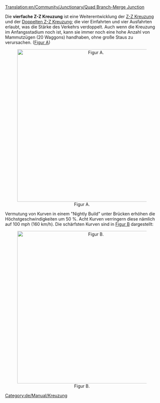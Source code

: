 [[Translation:en/Community/Junctionary/Quad Branch-Merge Junction]]
{{de/Veraltet|Ecken unter Brücken sind schon lange möglich}}


{{de/Community/Junctionary/Kreuzungsmenü}}
Die '''vierfache Z-Z Kreuzung''' ist eine Weiterentwicklung der [[de/Community/Junctionary/4-Weg Zweig-Zusammenführungskreuzung|Z-Z Kreuzung]] und der [[de/Community/Junctionary/Doppelte Zweig-Zusammenführungskreuzung|Doppelten Z-Z Kreuzung]]; die vier Einfahrten und vier Ausfahrten erlaubt, was die Stärke des Verkehrs verdoppelt. Auch wenn die Kreuzung im Anfangsstadium noch ist, kann sie immer noch eine hohe Anzahl von Mammutzügen (20 Waggons) handhaben, ohne große Staus zu verursachen. ([[:File:en/Community/Junctionary/NewQBMJ.png|Figur A]])

<center>[[File:en/Community/Junctionary/NewQBMJ.png|thumb|center|500px|Figur A.]]</center>

Vermutung von Kurven in einem "Nightly Build" unter Brücken erhöhen die Höchstgeschwindigkeiten um 50 %. Acht Kurven verringern diese nämlich auf 100 mph (160 km/h). Die schärfsten Kurven sind in [[:File:en/Community/Junctionary/Sharpcorners.png|Figur B]] dargestellt:

<center>[[File:en/Community/Junctionary/Sharpcorners.png|thumb|center|500px|Figur B.]]</center>

[[Category:de/Manual/Kreuzung]]